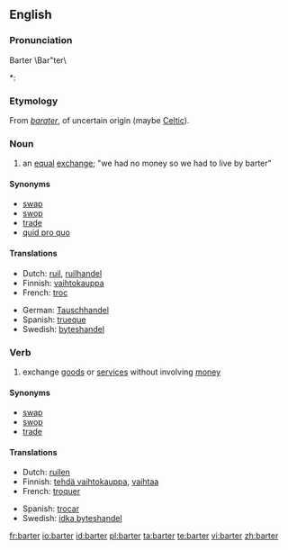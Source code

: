 {{wikipedia}}
==English==

===Pronunciation===
Barter \Bar"ter\
*: {{rhymes|ɑː(r)tə(r)}}

===Etymology===
From {{OF.}} ''[[barater]]'', of uncertain origin (maybe [[Celtic]]).

===Noun===
{{en-noun}}

# an [[equal]] [[exchange]]; "we had no money so we had to live by barter"

====Synonyms====
* [[swap]]
* [[swop]]
* [[trade]]
* [[quid pro quo]]

====Translations====
{{trans-top|an equal exchange}}
* Dutch: [[ruil]], [[ruilhandel]]
* Finnish: [[vaihtokauppa]]
* French: [[troc]] {{m}}
{{trans-mid}}
* German: [[Tauschhandel]] {{m}}
* Spanish: [[trueque]]
* Swedish: [[byteshandel]] {{c}}
{{trans-bottom}}

===Verb===
{{en-verb}}

# exchange [[goods]] or [[services]] without involving [[money]]

====Synonyms====
* [[swap]]
* [[swop]]
* [[trade]]

====Translations====
{{trans-top|exchange goods or services without involving money}}
* Dutch: [[ruilen]]
* Finnish: [[tehdä vaihtokauppa]], [[vaihtaa]]
* French: [[troquer]]
{{trans-mid}}
* Spanish: [[trocar]]
* Swedish: [[idka byteshandel]]
{{trans-bottom}}

[[fr:barter]]
[[io:barter]]
[[id:barter]]
[[pl:barter]]
[[ta:barter]]
[[te:barter]]
[[vi:barter]]
[[zh:barter]]